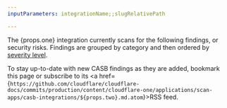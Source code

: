 ```yaml
---
inputParameters: integrationName;;slugRelativePath

---
```


The {props.one} integration currently scans for the following findings, or security risks. Findings are grouped by category and then ordered by [severity level](/cloudflare-one/applications/scan-apps/manage-findings/#severity-levels).

To stay up-to-date with new CASB findings as they are added, bookmark this page or subscribe to its <a href={`https://github.com/cloudflare/cloudflare-docs/commits/production/content/cloudflare-one/applications/scan-apps/casb-integrations/${props.two}.md.atom`}>RSS feed</a>.
